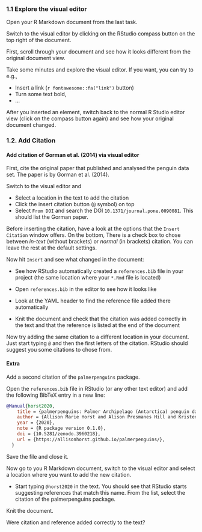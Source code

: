 ### 1.1 Explore the visual editor

Open your R Markdown document from the last task. 

Switch to the visual editor by clicking on the RStudio compass button on the top right of 
the document. 

First, scroll through your document and see how it looks different
from the original document view.

Take some minutes and explore the visual editor. If you want, you can try to e.g.,

- Insert a link  (`r fontawesome::fa("link")` button)
- Turn some text bold, 
- ...

After you inserted an element, switch back to the normal R Studio editor view 
(click on the compass button again) and see how your original document changed.

### 1.2. Add Citation

#### Add citation of Gorman et al. (2014) via visual editor

First, cite the original paper that published and analysed the penguin data
set. The paper is by Gorman et al. (2014).

Switch to the visual editor and

- Select a location in the text to add the citation
- Click the insert citation button (`@` symbol) on top
- Select `From DOI` and search the DOI `10.1371/journal.pone.0090081`. This should
list the Gorman paper.

Before inserting the citation, have a look at the options that the
`Insert Citation` window offers. 
On the bottom, There is a check box to chose between *in-text* (without brackets) 
or *normal* (in brackets) citation.
You can leave the rest at the default settings. 

Now hit `Insert` and see what changed in the document:

- See how RStudio automatically created a `references.bib` file in your project
(the same location where your `*.Rmd` file is located)
- Open `references.bib` in the editor to see how it looks like
- Look at the YAML header to find the reference file added there automatically

- Knit the document and check that the citation was added correctly in the text and 
that the reference is listed at the end of the document

Now try adding the same citation to a different location in your document. Just start
typing `@` and then the first letters of the citation. RStudio should suggest you some
citations to chose from.

#### Extra

Add a second citation of the `palmerpenguins` package. 

Open the `references.bib` file in RStudio (or any other text editor) and add the
following BibTeX entry in a new line:

```bibtex
@Manual{horst2020,
    title = {palmerpenguins: Palmer Archipelago (Antarctica) penguin data},
    author = {Allison Marie Horst and Alison Presmanes Hill and Kristen B Gorman},
    year = {2020},
    note = {R package version 0.1.0},
    doi = {10.5281/zenodo.3960218},
    url = {https://allisonhorst.github.io/palmerpenguins/},
  }
```

Save the file and close it.

Now go to you R Markdown document, switch to the visual editor and select a location
where you want to add the new citation.

- Start typing `@horst2020` in the text. You should see that RStudio starts suggesting
references that match this name. From the list, select the citation of the 
palmerpenguins package.

Knit the document.

Were citation and reference added correctly to the text?